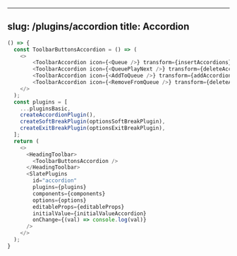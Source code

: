 
---
slug: /plugins/accordion
title: Accordion
---

```ts live
() => {
  const ToolbarButtonsAccordion = () => (
    <>
        <ToolbarAccordion icon={<Queue />} transform={insertAccordions} />
        <ToolbarAccordion icon={<QueuePlayNext />} transform={deleteAccordions} />
        <ToolbarAccordion icon={<AddToQueue />} transform={addAccordion} />
        <ToolbarAccordion icon={<RemoveFromQueue />} transform={deleteAccordion} />
    </>
  );
  const plugins = [
    ...pluginsBasic,
    createAccordionPlugin(),
    createSoftBreakPlugin(optionsSoftBreakPlugin),
    createExitBreakPlugin(optionsExitBreakPlugin),
  ];
  return (
    <>
      <HeadingToolbar>
        <ToolbarButtonsAccordion />
      </HeadingToolbar>
      <SlatePlugins
        id="accordion"
        plugins={plugins}
        components={components}
        options={options}
        editableProps={editableProps}
        initialValue={initialValueAccordion}
        onChange={(val) => console.log(val)}
      />
    </>
  );
}
```